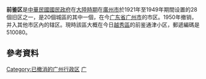 {{Refimprove|time=2021-12-21T04:40:37+00:00}}
{{expand|time=2017-06-22T01:35:07+00:00}}
'''前鉴区'''是[[中華民國|中華民國]][[國民政府|國民政府]]在[[中華民國大陸時期|大陸時期]]在[[廣州市_(中華民國)|廣州市]]於1921年至1949年期間设置的28個旧区之一，是20個城區的其中一個，在今[[广东省|广东省]][[广州市|广州市]]的市区。1950年撤销，并入其他市区內的辖区。現時該區大概在今日[[越秀區|越秀區]]的前鉴通津小区，郵遞編碼是510080{{r|fang}}。

==參考資料==
{{reflist|refs=
<ref name="fang">{{cite web
 |url=http://qianjiantongjin.fang.com/
 |title=广州前鉴通津小区
 |work=广州房天下
 |accessdate=2017-06-18
 |language=zh-hans
 |archive-date=2016-06-02
 |archive-url=https://web.archive.org/web/20160602080441/http://qianjiantongjin.fang.com/
 |dead-url=no
 }}</ref>
}}

[[Category:已撤消的广州行政区|Category:已撤消的广州行政区]]
[[Category:广东已撤消的市辖区|广]]